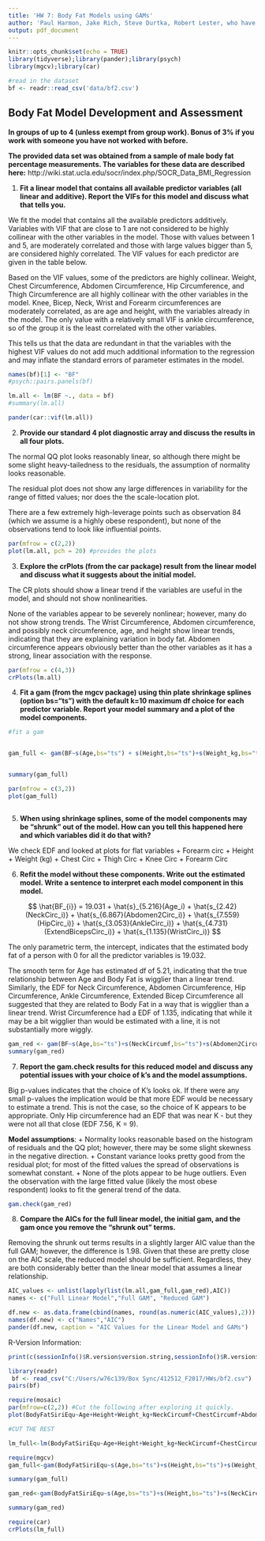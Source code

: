 ```yaml
---
title: 'HW 7: Body Fat Models using GAMs'
author: 'Paul Harmon, Jake Rich, Steve Durtka, Robert Lester, who have not previously worked together and would like the bonus!'
output: pdf_document
---
```


```r
knitr::opts_chunk$set(echo = TRUE)
library(tidyverse);library(pander);library(psych)
library(mgcv);library(car)

#read in the dataset
bf <- readr::read_csv('data/bf2.csv')
```

## Body Fat Model Development and Assessment

__In groups of up to 4 (unless exempt from group work). Bonus of 3% if you work with someone you have not worked with before.__ 

__The provided data set was obtained from a sample of male body fat percentage measurements. The variables for these data are described here:__ http://wiki.stat.ucla.edu/socr/index.php/SOCR_Data_BMI_Regression

1) __Fit a linear model that contains all available predictor variables (all linear and additive). Report the VIFs for this model and discuss what that tells you.__

We fit the model that contains all the available predictors additively. Variables with VIF that are close to 1 are not considered to be highly collinear with the other variables in the model. Those with values between 1 and 5, are moderately correlated and those with large values bigger than 5, are considered highly correlated. The VIF values for each predictor are given in the table below. 

Based on the VIF values, some of the predictors are highly collinear. Weight, Chest Circumference, Abdomen Circumference, Hip Circumference, and Thigh Circumference are all highly collinear with the other variables in the model. Knee, Bicep, Neck, Wrist and Forearm circumferences are moderately correlated, as are age and height, with the variables already in the model. The only value with a relatively small VIF is ankle circumference, so of the group it is the least correlated with the other variables. 

This tells us that the data are redundant in that the variables with the highest VIF values do not add much additional information to the regression and may inflate the standard errors of parameter estimates in the model. 


```r

names(bf)[1] <- "BF"
#psych::pairs.panels(bf)

lm.all <- lm(BF ~., data = bf)
#summary(lm.all)

```

```r
pander(car::vif(lm.all))

```

\newpage 

2) __Provide our standard 4 plot diagnostic array and discuss the results in all four plots.__

The normal QQ plot looks reasonably linear, so although there might be some slight heavy-tailedness to the residuals, the assumption of normality looks reasonable. 

The residual plot does not show any large differences in variability for the range of fitted values; nor does the the scale-location plot. 

There are a few extremely high-leverage points such as observation 84 (which we assume is a highly obese respondent), but none of the observations tend to look like influential points. 

```r
par(mfrow = c(2,2))
plot(lm.all, pch = 20) #provides the plots

```




3) __Explore the crPlots (from the car package) result from the linear model and discuss what it suggests about the initial model.__

The CR plots should show a linear trend if the variables are useful in the model, and should not show nonlinearities. 

None of the variables appear to be severely nonlinear; however, many do not show strong trends. The Wrist Circumference, Abdomen circumference, and possibly neck circumference, age, and height show linear trends, indicating that they are explaining variation in body fat.  Abdomen circumference appears obviously better than the other variables as it has a strong, linear association with the response. 


```r

par(mfrow = c(4,3))
crPlots(lm.all)


```



4) __Fit a gam (from the mgcv package) using thin plate shrinkage splines (option bs="ts") with the default k=10 maximum df choice for each predictor variable. Report your model summary and a plot of the model components.__


```r
#fit a gam


gam_full <- gam(BF~s(Age,bs="ts") + s(Height,bs="ts")+s(Weight_kg,bs="ts") + s(NeckCircumf,bs="ts") + s(ChestCircumf,bs="ts") + s(Abdomen2Circumf,bs="ts")+s(HipCircumf,bs="ts") + s(ThighCircumf,bs="ts") + s(KneeCircumf,bs="ts")+s(AnkleCircumf,bs="ts") + s(ExtendBicepsCircumf,bs="ts") + s(ForearmCircumf,bs="ts") + s(WristCircumf,bs="ts"),data=bf)


summary(gam_full)

par(mfrow = c(3,2))
plot(gam_full)



```



5) __When using shrinkage splines, some of the model components may be "shrunk" out of the model. How can you tell this happened here and which variables did it do that with?__


We check EDF and looked at plots for flat variables 
+ Forearm circ
+ Height
+ Weight (kg)
+ Chest Circ
+ Thigh Circ
+ Knee Circ
+ Forearm Circ

6) __Refit the model without these components. Write out the estimated model. Write a sentence to interpret each model component in this model.__

$$ \hat{BF_{i}} = 19.031 + \hat{s}_{5.216}(Age_i) + \hat{s_{2.42}(NeckCirc_i)} + \hat{s_{6.867}(Abdomen2Circ_i)} + \hat{s_{7.559}(HipCirc_i)} + \hat{s_{3.053}(AnkleCirc_i)} + \hat{s_{4.731}(ExtendBicepsCirc_i)} + \hat{s_{1.135}(WristCirc_i)} $$ 

The only parametric term, the intercept, indicates that the estimated body fat of a person with 0 for all the predictor variables is 19.032. 

The smooth term for Age has estimated df of 5.21, indicating that the true relationship between Age and Body Fat is wigglier than a linear trend. Similarly, the EDF for Neck Circumference, Abdomen Circumference, Hip Circumference, Ankle Circumference, Extended Bicep Circumference all suggested that they are related to Body Fat in a way that is wigglier than a linear trend.  Wrist Circumference had a EDF of 1.135, indicating that while it may be a bit wigglier than would be estimated with a line, it is not substantially more wiggly. 

```r
gam_red <- gam(BF~s(Age,bs="ts")+s(NeckCircumf,bs="ts")+s(Abdomen2Circumf,bs="ts")+s(HipCircumf,bs="ts")+s(AnkleCircumf,bs="ts")+s(ExtendBicepsCircumf,bs="ts") + s(WristCircumf,bs="ts"),data=bf)
summary(gam_red)
```

7) __Report the gam.check results for this reduced model and discuss any potential issues with your choice of k's and the model assumptions.__

Big p-values indicates that the choice of K's looks ok. If there were any small p-values the implication would be that more EDF would be necessary to estimate a trend. This is not the case, so the choice of K appears to be appropriate. Only Hip circumference had an EDF that was near K - but they were not all that close (EDF 7.56, K = 9). 

__Model assumptions__: 
+ Normality looks reasonable based on the histogram of residuals and the QQ plot; however, there may be some slight skewness in the negative direction. 
+ Constant variance looks pretty good from the residual plot; for most of the fitted values the spread of observations is somewhat constant. 
+ None of the plots appear to be huge outliers. Even the observation with the large fitted value (likely the most obese respondent) looks to fit the general trend of the data. 

```r
gam.check(gam_red)
```


8) __Compare the AICs for the full linear model, the initial gam, and the gam once you remove the "shrunk out" terms.__ 

Removing the shrunk out terms results in a slightly larger AIC value than the full GAM; however, the difference is 1.98. Given that these are pretty close on the AIC scale, the reduced model should be sufficient.  Regardless, they are both considerably better than the linear model that assumes a linear relationship. 

```r
AIC_values <- unlist(lapply(list(lm.all,gam_full,gam_red),AIC))
names <- c("Full Linear Model","Full GAM", "Reduced GAM")

df.new <- as.data.frame(cbind(names, round(as.numeric(AIC_values),2)))
names(df.new) <- c("Names","AIC")
pander(df.new, caption = "AIC Values for the Linear Model and GAMs")

```

R-Version Information: 
```r
print(c(sessionInfo()$R.version$version.string,sessionInfo()$R.version$nickname))
```








```r
library(readr)
 bf <- read_csv("C:/Users/w76c139/Box Sync/412512_F2017/HWs/bf2.csv")
pairs(bf)

require(mosaic)
par(mfrow=c(2,2)) #Cut the following after exploring it quickly.
plot(BodyFatSiriEqu~Age+Height+Weight_kg+NeckCircumf+ChestCircumf+Abdomen2Circumf+HipCircumf+ThighCircumf+KneeCircumf+AnkleCircumf+ExtendBicepsCircumf+ForearmCircumf+WristCircumf,data=bf)

#CUT THE REST

lm_full<-lm(BodyFatSiriEqu~Age+Height+Weight_kg+NeckCircumf+ChestCircumf+Abdomen2Circumf+HipCircumf+ThighCircumf+KneeCircumf+AnkleCircumf+ExtendBicepsCircumf+ForearmCircumf+WristCircumf,data=bf)

require(mgcv)
gam_full<-gam(BodyFatSiriEqu~s(Age,bs="ts")+s(Height,bs="ts")+s(Weight_kg,bs="ts")+s(NeckCircumf,bs="ts")+s(ChestCircumf,bs="ts")+s(Abdomen2Circumf,bs="ts")+s(HipCircumf,bs="ts")+s(ThighCircumf,bs="ts")+s(KneeCircumf,bs="ts")+s(AnkleCircumf,bs="ts")+s(ExtendBicepsCircumf,bs="ts")+s(ForearmCircumf,bs="ts")+s(WristCircumf,bs="ts"),data=bf)

summary(gam_full)

gam_red<-gam(BodyFatSiriEqu~s(Age,bs="ts")+s(Height,bs="ts")+s(NeckCircumf,bs="ts")+s(Abdomen2Circumf,bs="ts")+s(HipCircumf,bs="ts")+s(AnkleCircumf,bs="ts")+s(ExtendBicepsCircumf,bs="ts")+s(ForearmCircumf,bs="ts")+s(WristCircumf,bs="ts"),data=bf)

summary(gam_red)

require(car)
crPlots(lm_full) 

```
